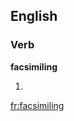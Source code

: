 ==English==

===Verb===
'''facsimiling'''

# {{present participle of|[[facsimile]]}}

[[fr:facsimiling]]